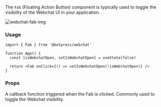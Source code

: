 The `Fab` (Floating Action Button) component is typically used to toggle the visibility of the Webchat UI in your application.

![webchat-fab-img](../../assets/webchat-components_component-library_fab.png)

### Usage

```tsx
import { Fab } from '@botpress/webchat'

function App() {
  const [isWebchatOpen, setIsWebchatOpen] = useState(false)

  return <Fab onClick={() => setIsWebchatOpen(!isWebchatOpen)} />
}
```

### Props

<ResponseField name="onClick" type="MouseEventHandler<HTMLButtonElement>">
  A callback function triggered when the Fab is clicked. Commonly used to toggle the Webchat visibility.
</ResponseField>
